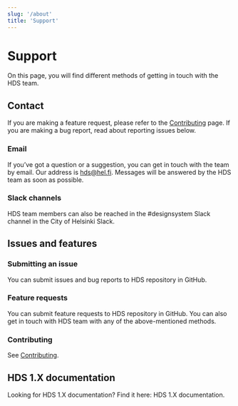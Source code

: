 ```yaml
---
slug: '/about'
title: 'Support'
---
```



# Support

<LargeParagraph>
    On this page, you will find different methods of getting in touch with the HDS team.
</LargeParagraph>

## Contact

If you are making a feature request, please refer to the [Contributing](/contributing/before-contributing) page. If you are making a bug report, read about reporting issues below.

### Email
If you’ve got a question or a suggestion, you can get in touch with the team by email. Our address is [hds@hel.fi](mailto:hds@hel.fi). Messages will be answered by the HDS team as soon as possible.

### Slack channels
<p>HDS team members can also be reached in the <Link size="M" href="https://helsinkicity.slack.com/archives/CHCV3KTHA" external>#designsystem Slack channel</Link> in the City of Helsinki Slack.</p>

## Issues and features

### Submitting an issue
<p>You can submit issues and bug reports to <Link size="M" href="https://github.com/City-of-Helsinki/helsinki-design-system" external>HDS repository in GitHub</Link>.</p>

### Feature requests
<p>You can submit feature requests to <Link size="M" href="https://github.com/City-of-Helsinki/helsinki-design-system" external>HDS repository in GitHub</Link>. You can also get in touch with HDS team with any of the above-mentioned methods.</p>

### Contributing
See [Contributing](/contributing/before-contributing).

## HDS 1.X documentation

<p>Looking for HDS 1.X documentation? Find it here: <Link size="M" href="https://hds.hel.fi/v1" openInNewTab>HDS 1.X documentation</Link>.</p>
